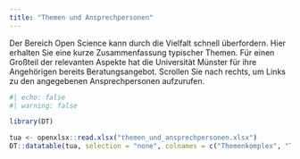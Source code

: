 ```yaml
---
title: "Themen und Ansprechpersonen"
---
```


Der Bereich Open Science kann durch die Vielfalt schnell überfordern. Hier erhalten Sie eine kurze Zusammenfassung typischer Themen. Für einen Großteil der relevanten Aspekte hat die Universität Münster für ihre Angehörigen bereits Beratungsangebot. Scrollen Sie nach rechts, um Links zu den angegebenen Ansprechpersonen aufzurufen.

```r
#| echo: false
#| warning: false

library(DT)

tua <- openxlsx::read.xlsx("themen_und_ansprechpersonen.xlsx")
DT::datatable(tua, selection = "none", colnames = c("Themenkomplex", "Thema", "Erklärung", "Zu lösendes Problem", "Ansprechperson", "Website"), rownames = FALSE, options = list(pageLength = 40, dom = "tip", bPaginate = FALSE), filter = "top")
```
